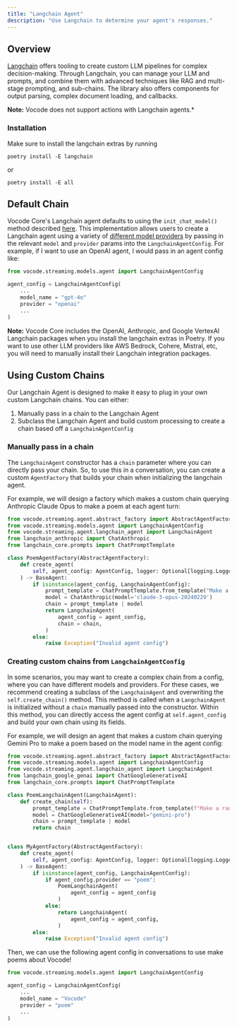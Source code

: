```yaml
---
title: "Langchain Agent"
description: "Use Langchain to determine your agent's responses."
---
```


## Overview

[Langchain](https://python.langchain.com/v0.2/docs/introduction/) offers tooling to create custom LLM pipelines for complex decision-making. 
Through Langchain, you can manage your LLM and prompts, and combine them with advanced techniques like RAG and multi-stage prompting, and sub-chains.
The library also offers components for output parsing, complex document loading, and callbacks.

**Note:** Vocode does not support actions with Langchain agents.*

### Installation
Make sure to install the langchain extras by running
```
poetry install -E langchain
```
or
```
poetry install -E all
```

## Default Chain
Vocode Core's Langchain agent defaults to using the `init_chat_model()` method described [here](https://python.langchain.com/v0.2/docs/how_to/chat_models_universal_init/).
This implementation allows users to create a Langchain agent using a variety of [different model providers](https://api.python.langchain.com/en/latest/chat_models/langchain.chat_models.base.init_chat_model.html)
by passing in the relevant `model` and `provider` params into the `LangchainAgentConfig`. For example, if I want to use an OpenAI agent, I would pass in an agent config like:

```python
from vocode.streaming.models.agent import LangchainAgentConfig

agent_config = LangchainAgentConfig(
    ...
    model_name = "gpt-4o"
    provider = "openai"
    ...
)
```

**Note:** Vocode Core includes the OpenAI, Anthropic, and Google VertexAI Langchain packages when you install the langchain extras in Poetry. If you want to use other LLM providers
like AWS Bedrock, Cohere, Mistral, etc, you will need to manually install their Langchain integration packages.

## Using Custom Chains
Our Langchain Agent is designed to make it easy to plug in your own custom Langchain chains. You can either:
1. Manually pass in a chain to the Langchain Agent
2. Subclass the Langchain Agent and build custom processing to create a chain based off a `LangchainAgentConfig`

### Manually pass in a chain
The `LangchainAgent` constructor has a `chain` parameter where you can directly pass your chain. So, to use this in a conversation, you can create a custom `AgentFactory` that builds
your chain when initializing the langchain agent.

For example, we will design a factory which makes a custom chain querying Anthropic Claude Opus to make a poem at each agent turn:
```python
from vocode.streaming.agent.abstract_factory import AbstractAgentFactory
from vocode.streaming.models.agent import LangchainAgentConfig
from vocode.streaming.agent.langchain_agent import LangchainAgent
from langchain_anthropic import ChatAnthropic
from langchain_core.prompts import ChatPromptTemplate

class PoemAgentFactory(AbstractAgentFactory):
    def create_agent(
        self, agent_config: AgentConfig, logger: Optional[logging.Logger] = None
    ) -> BaseAgent:
        if isinstance(agent_config, LangchainAgentConfig):
            prompt_template = ChatPromptTemplate.from_template("Make a random poem")
            model = ChatAnthropic(model='claude-3-opus-20240229')
            chain = prompt_template | model
            return LangchainAgent(
                agent_config = agent_config,
                chain = chain,
            )
        else:
            raise Exception("Invalid agent config")
```

### Creating custom chains from `LangchainAgentConfig`
In some scenarios, you may want to create a complex chain from a config, where you can have different models and providers. For these cases, we recommend creating a subclass of the `LangchainAgent`
and overwriting the `self.create_chain()` method. This method is called when a `LangchainAgent` is initialized without a `chain` manually passed into the constructor.
Within this method, you can directly access the agent config at `self.agent_config` and build your own chain using its fields.

For example, we will design an agent that makes a custom chain querying Gemini Pro to make a poem based on the model name in the agent config:

```python
from vocode.streaming.agent.abstract_factory import AbstractAgentFactory
from vocode.streaming.models.agent import LangchainAgentConfig
from vocode.streaming.agent.langchain_agent import LangchainAgent
from langchain_google_genai import ChatGoogleGenerativeAI
from langchain_core.prompts import ChatPromptTemplate

class PoemLangchainAgent(LangchainAgent):
    def create_chain(self):
        prompt_template = ChatPromptTemplate.from_template(f"Make a random poem about {self.agent_config.model_name}")
        model = ChatGoogleGenerativeAI(model="gemini-pro")
        chain = prompt_template | model
        return chain


class MyAgentFactory(AbstractAgentFactory):
    def create_agent(
        self, agent_config: AgentConfig, logger: Optional[logging.Logger] = None
    ) -> BaseAgent:
        if isinstance(agent_config, LangchainAgentConfig):
            if agent_config.provider == "poem":
                PoemLangchainAgent(
                    agent_config = agent_config
                )
            else:
                return LangchainAgent(
                    agent_config = agent_config,
                )
        else:
            raise Exception("Invalid agent config")
```

Then, we can use the following agent config in conversations to use make poems about Vocode!
```python
from vocode.streaming.models.agent import LangchainAgentConfig

agent_config = LangchainAgentConfig(
    ...
    model_name = "Vocode"
    provider = "poem"
    ...
)
```